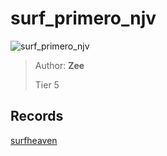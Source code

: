 
# surf_primero_njv

![surf_primero_njv](https://raw.githubusercontent.com/Sayt123/SurfMapPics/Maps-and-bonuses/csgo/surf_primero_njv.jpg)

> Author: **Zee**
>
> Tier 5

## Records

[surfheaven](https://surfheaven.eu/map/surf_primero_njv)
